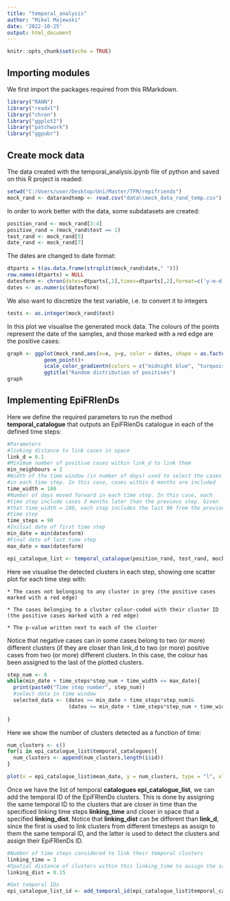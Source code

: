 ```yaml
---
title: "temporal_analysis"
author: "Mikel Majewski"
date: '2022-10-25'
output: html_document
---
```


```r
knitr::opts_chunk$set(echo = TRUE)
```

## Importing modules

We first import the packages required from this RMarkdown.

```r
library("RANN")
library("readxl")
library("chron")
library("ggplot2")
library("patchwork")
library("ggpubr")
```

## Create mock data 

The data created with the temporal_analysis.ipynb file of python and saved on this R project is readed:


```r
setwd("C:/Users/user/Desktop/Uni/Master/TFM/repifriends")
mock_rand <- datarandtemp <- read.csv("data\\mock_data_rand_temp.csv")
```

In order to work better with the data, some subdatasets are created:

```r
position_rand <- mock_rand[3:4]
positive_rand = (mock_rand$test == 1)
test_rand <- mock_rand[5]
date_rand <- mock_rand[7]
```

The dates are changed to date format:

```r
dtparts = t(as.data.frame(strsplit(mock_rand$date," ")))
row.names(dtparts) = NULL
datesform <- chron(dates=dtparts[,1],times=dtparts[,2],format=c('y-m-d','h:m:s'))
dates <- as.numeric(datesform)
```

We also want to discretize the test variable, i.e. to convert it to integers

```r
tests <- as.integer(mock_rand$test)
```

In this plot we visualise the generated mock data. The colours of the points represent the date of the samples, and those marked with a red edge are the positive cases:

```r
graph <- ggplot(mock_rand,aes(x=x, y=y, color = dates, shape = as.factor(tests)))+
            geom_point()+
            scale_color_gradientn(colors = c("midnight blue", "turquoise", "yellow"))+
            ggtitle("Random distribution of positives")
graph
```

## Implementing EpiFRIenDs

Here we define the required parameters to run the method **temporal_catalogue** that outputs an EpiFRIenDs catalogue in each of the defined time steps:

```r
#Parameters
#linking distance to link cases in space
link_d = 0.1
#Minimum number of positive cases within link_d to link them
min_neighbours = 2
#Width of the time window (in number of days) used to select the cases 
#in each time step. In this case, cases within 6 months are included
time_width = 180
#Number of days moved forward in each time step. In this case, each 
#time step include cases 3 months later than the previous step. Given 
#that time_width = 180, each step includes the last 90 from the previous 
#time step
time_steps = 90
#Initial date of first time step
min_date = min(datesform)
#Final date of last time step
max_date = max(datesform)
```

```r
epi_catalogue_list <- temporal_catalogue(position_rand, test_rand, mock_rand$date, link_d, min_neighbours, time_width, min_date, max_date, time_steps)
```

Here we visualise the detected clusters in each step, showing one scatter plot for each time step with:

    * The cases not belonging to any cluster in grey (the positive cases marked with a red edge)

    * The cases belonging to a cluster colour-coded with their cluster ID (the positive cases marked with a red edge)

    * The p-value written next to each of the cluster

Notice that negative cases can in some cases belong to two (or more) different clusters (if they are closer than link_d to two (or more) positive cases from two (or more) different clusters. In this case, the colour has been assigned to the last of the plotted clusters.

```r
step_num <- 0
while(min_date + time_steps*step_num + time_width <= max_date){
  print(paste0("Time step number", step_num)) 
  #select data in time window
  selected_data <- (dates >= min_date + time_steps*step_num)&
                    (dates <= min_date + time_steps*step_num + time_width)
  
}
```

Here we show the number of clusters detected as a function of time: 

```r
num_clusters <- c()
for(i in epi_catalogue_list$temporal_catalogues){
  num_clusters <- append(num_clusters,length(i$id))
}

plot(x = epi_catalogue_list$mean_date, y = num_clusters, type = "l", xlab = "Dates", ylab = "Number of clusters")
```

Once we have the list of temporal **catalogues epi_catalogue_list**, we can add the temporal ID of the EpiFRIenDs clusters. This is done by assigning the same temporal ID to the clusters that are closer in time than the specificed linking time steps **linking_time** and closer in space that a specified **linking_dist**. Notice that **linking_dist** can be different than **link_d**, since the first is used to link clusters from different timesteps as assign to them the same temporal ID, and the latter is used to detect the clusters and assign their EpiFRIenDs ID.


```r
#Number of time steps considered to link their temporal clusters
linking_time = 3
#Spatial distance of clusters within this linking_time to assign the same temporal ID
linking_dist = 0.15

#Get temporal IDs
epi_catalogue_list_id <- add_temporal_id(epi_catalogue_list$temporal_catalogues, linking_time, linking_dist, get_timelife = TRUE)
```






